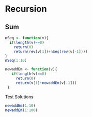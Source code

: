 Recursion
=============

## Sum
```r
nSeq <- function(v){
  if(length(v)==0)
    return(0)
    return(rev(v[1])+nSeq(rev(v[-1])))
} 
nSeq(1:10)
```

```r
newaddEm <- function(v){
   if(length(v)==0)
     return(0)
     return(v[1]+newaddEm(v[-1]))
 }
```
Test Solutions
```r
newaddEm(1:10)
newaddEm(1:100)
```
